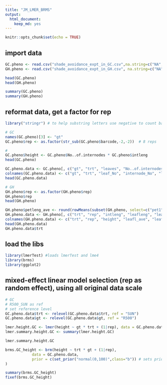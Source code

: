 ```yaml
---
title: "JM_LMER_BRMS"
output: 
  html_document: 
    keep_md: yes
---
```


```r
knitr::opts_chunk$set(echo = TRUE)
```



## import data 
```r
GC.pheno <- read.csv("shade_avoidance_expt_in_GC.csv",na.string=c("NA","N/A")) # replace all NA w/ N/A (the standard missing data format in R)
GH.pheno <- read.csv("shade_avoidance_expt_in_GH.csv", na.string=c("NA","N/A"))

head(GC.pheno)
head(GH.pheno)

summary(GC.pheno)
summary(GH.pheno)
```

## reformat data, get a factor for rep 
```r
library("stringr") # to help substring letters use negative to count backwards

# GC 
names(GC.pheno)[3] <- "gt"
GC.pheno$rep <- as.factor(str_sub(GC.pheno$barcode,-2,-2))  # 8 reps 

# 
GC.pheno$height <- GC.pheno$No..of.internodes * GC.pheno$intleng
head(GC.pheno)

GC.pheno.data <- GC.pheno[, c("gt", "trt", "leaves", "No..of.internodes", "leafl", "leafw", "petleng", "rep", "height")]
colnames(GC.pheno.data) <- c("gt", "trt", "leaf_No", "internode_No", "leafl_ave", "leafw_ave", "petleng_ave", "rep", "height")
head(GC.pheno.data)

# GH 
GH.pheno$rep <- as.factor(GH.pheno$rep)
GH.pheno$rep 
head(GH.pheno)

GH.pheno$petleng_ave <- round(rowMeans(subset(GH.pheno, select=c("pet1", "pet2", "pet3")), na.rm = T), digits = 1)
GH.pheno.data <- GH.pheno[, c("trt", "rep", "intleng", "leafleng", "leafwid", "leafnum", "internum", "species", "petleng_ave")]
colnames(GH.pheno.data) <- c("trt", "rep", "height", "leafl_ave", "leafw_ave", "leaf_No", "internode_No", "gt", "petleng_ave")
head(GH.pheno.data)
GH.pheno.data$trt
```

## load the libs 
```r
library(lmerTest) #loads lmerTest and lme4
library(brms)
library(ggplot2)
```

## mixed-effect linear model selection (rep as random effect), using all original data scale 
```r
# GC
# R500_SUN as ref 
# set reference level 
GC.pheno.data$trt <- relevel(GC.pheno.data$trt, ref = "SUN")
GC.pheno.data$gt <- relevel(GC.pheno.data$gt, ref = "R500")

lmer.height.GC <- lmer(height ~ gt * trt + (1|rep), data = GC.pheno.data)
lmer.summary.height.GC <- summary(lmer.height.GC)
```

```r
lmer.summary.height.GC
```

```r
brms.GC_height <- brm(height ~ trt * gt + (1|rep), 
            data = GC.pheno.data,
            prior = c(set_prior("normal(0,100)",class="b")) # sets prior for all b coefficients  
) 
```

```r
summary(brms.GC_height)
fixef(brms.GC_height)
```